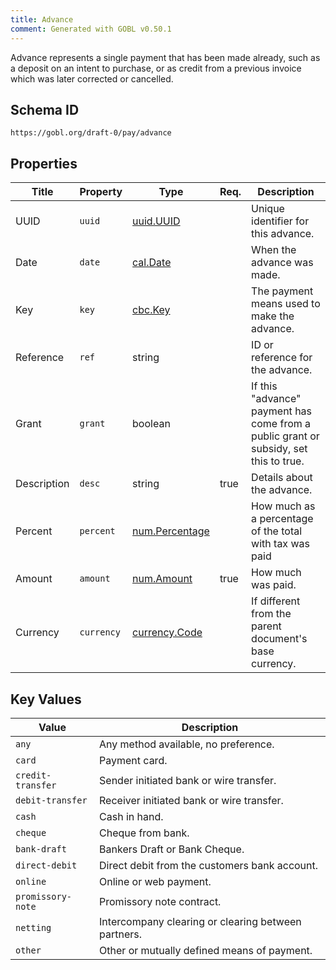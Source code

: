 ```yaml
---
title: Advance
comment: Generated with GOBL v0.50.1
---
```


Advance represents a single payment that has been made already, such as a deposit on an intent to purchase, or as credit from a previous invoice which was later corrected or cancelled.

## Schema ID

`https://gobl.org/draft-0/pay/advance`

## Properties

| Title       | Property   | Type                                      | Req. | Description                                                                          |
|-------------|------------|-------------------------------------------|------|--------------------------------------------------------------------------------------|
| UUID        | `uuid`     | [uuid.UUID](/draft-0/uuid/uuid)           |      | Unique identifier for this advance.                                                  |
| Date        | `date`     | [cal.Date](/draft-0/cal/date)             |      | When the advance was made.                                                           |
| Key         | `key`      | [cbc.Key](/draft-0/cbc/key)               |      | The payment means used to make the advance.                                          |
| Reference   | `ref`      | string                                    |      | ID or reference for the advance.                                                     |
| Grant       | `grant`    | boolean                                   |      | If this "advance" payment has come from a public grant or subsidy, set this to true. |
| Description | `desc`     | string                                    | true | Details about the advance.                                                           |
| Percent     | `percent`  | [num.Percentage](/draft-0/num/percentage) |      | How much as a percentage of the total with tax was paid                              |
| Amount      | `amount`   | [num.Amount](/draft-0/num/amount)         | true | How much was paid.                                                                   |
| Currency    | `currency` | [currency.Code](/draft-0/currency/code)   |      | If different from the parent document's base currency.                               |

## Key Values

| Value             | Description                                         |
|-------------------|-----------------------------------------------------|
| `any`             | Any method available, no preference.                |
| `card`            | Payment card.                                       |
| `credit-transfer` | Sender initiated bank or wire transfer.             |
| `debit-transfer`  | Receiver initiated bank or wire transfer.           |
| `cash`            | Cash in hand.                                       |
| `cheque`          | Cheque from bank.                                   |
| `bank-draft`      | Bankers Draft or Bank Cheque.                       |
| `direct-debit`    | Direct debit from the customers bank account.       |
| `online`          | Online or web payment.                              |
| `promissory-note` | Promissory note contract.                           |
| `netting`         | Intercompany clearing or clearing between partners. |
| `other`           | Other or mutually defined means of payment.         |

